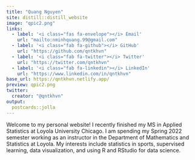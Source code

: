 ```yaml
---
title: "Quang Nguyen"
site: distill::distill_website
image: "qpic2.png"
links:
  - label: '<i class="fas fa-envelope"></i> Email'
    url: "mailto:nminhquang.99@gmail.com"
  - label: '<i class="fab fa-github"></i> GitHub'
    url: "https://github.com/qntkhvn"
  - label: '<i class="fab fa-twitter"></i> Twitter'
    url: "https://twitter.com/qntkhvn"
  - label: '<i class="fab fa-linkedin"></i> LinkedIn'
    url: "https://www.linkedin.com/in/qntkhvn"
base_url: https://qntkhvn.netlify.app/
preview: qpic2.png
twitter:
  creator: "@qntkhvn"
output:
  postcards::jolla
---
```


Welcome to my personal website! I recently finished my MS in Applied Statistics at Loyola University Chicago. I am spending my Spring 2022 semester working as an instructor in the Department of Mathematics and Statistics at Loyola. My interests include statistics in sports, supervised learning, data visualization, and using R and RStudio for data science.
